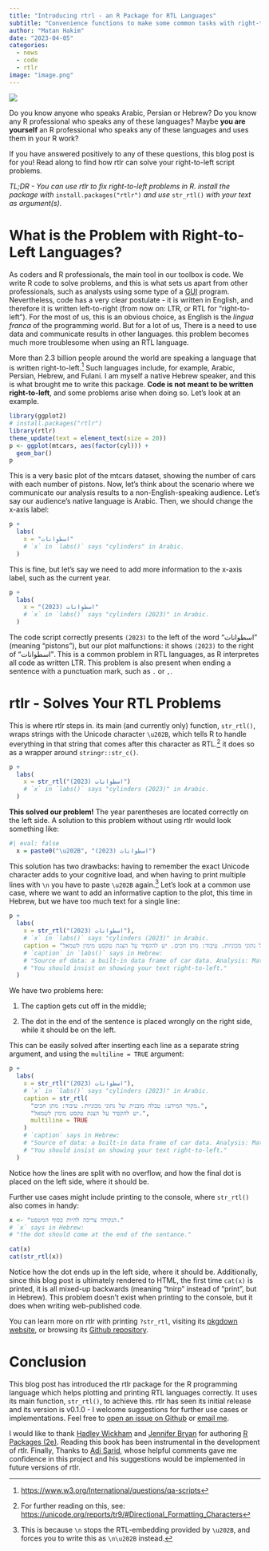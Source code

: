 ```yaml
---
title: "Introducing rtrl - an R Package for RTL Languages"
subtitle: "Convenience functions to make some common tasks with right-to-left string printing easier, more convenient and with no need to remember long Unicode characters. Specifically helpful for right-to-left languages such as Arabic, Persian and Hebrew."
author: "Matan Hakim"
date: "2023-04-05"
categories: 
  - news
  - code
  - rtlr
image: "image.png"
---
```


![](image.png){fig-alt="Hex logo for rtlr, \"rtlr\" text with a right-pointing arrow surrounded by a hexagon" fig-align="center"}

Do you know anyone who speaks Arabic, Persian or Hebrew? Do you know any R professional who speaks any of these languages? Maybe **you are yourself** an R professional who speaks any of these languages and uses them in your R work?

If you have answered positively to any of these questions, this blog post is for you! Read along to find how rtlr can solve your right-to-left script problems.

*TL;DR - You can use rtlr to fix right-to-left problems in R. install the package with* `install.packages("rtlr")` *and use* `str_rtl()` *with your text as argument(s).*

# What is the Problem with Right-to-Left Languages?

As coders and R professionals, the main tool in our toolbox is code. We write R code to solve problems, and this is what sets us apart from other professionals, such as analysts using some type of a [GUI](https://en.wikipedia.org/wiki/Graphical_user_interface) program. Nevertheless, code has a very clear postulate - it is written in English, and therefore it is written left-to-right (from now on: LTR, or RTL for "right-to-left"). For the most of us, this is an obvious choice, as English is the *lingua franca* of the programming world. But for a lot of us, There is a need to use data and communicate results in other languages. this problem becomes much more troublesome when using an RTL language.

More than 2.3 billion people around the world are speaking a language that is written right-to-left.[^1] Such languages include, for example, Arabic, Persian, Hebrew, and Fulani. I am myself a native Hebrew speaker, and this is what brought me to write this package. **Code is not meant to be written right-to-left**, and some problems arise when doing so. Let's look at an example.

[^1]: <https://www.w3.org/International/questions/qa-scripts>

```r
library(ggplot2)
# install.packages("rtlr")
library(rtlr)
theme_update(text = element_text(size = 20))
p <- ggplot(mtcars, aes(factor(cyl))) +
  geom_bar()
p
```

This is a very basic plot of the mtcars dataset, showing the number of cars with each number of pistons. Now, let's think about the scenario where we communicate our analysis results to a non-English-speaking audience. Let's say our audience's native language is Arabic. Then, we should change the x-axis label:

```r
p +
  labs(
    x = "اسطوانات"
    # `x` in `labs()` says "cylinders" in Arabic.
  )
```

This is fine, but let's say we need to add more information to the x-axis label, such as the current year.

```r
p +
  labs(
    x = "اسطوانات (2023)"
    # `x` in `labs()` says "cylinders (2023)" in Arabic.
  )
```

The code script correctly presents `(2023)` to the left of the word "اسطوانات" (meaning "pistons"), but our plot malfunctions: it shows `(2023)` to the right of "اسطوانات". This is a common problem in RTL languages, as R interpretes all code as written LTR. This problem is also present when ending a sentence with a punctuation mark, such as `.` or `,`.

# rtlr - Solves Your RTL Problems

This is where rtlr steps in. its main (and currently only) function, `str_rtl()`, wraps strings with the Unicode character `\u202B`, which tells R to handle everything in that string that comes after this character as RTL.[^2] it does so as a wrapper around `stringr::str_c()`.

[^2]: For further reading on this, see: <https://unicode.org/reports/tr9/#Directional_Formatting_Characters>

```r
p +
  labs(
    x = str_rtl("اسطوانات (2023)")
    # `x` in `labs()` says "cylinders (2023)" in Arabic.
  )
```

**This solved our problem!** The year parentheses are located correctly on the left side. A solution to this problem without using rtlr would look something like:

```r
#| eval: false
  x = paste0("\u202B", "اسطوانات (2023)")
```

This solution has two drawbacks: having to remember the exact Unicode character adds to your cognitive load, and when having to print multiple lines with `\n` you have to paste `\u202B` again.[^3] Let's look at a common use case, where we want to add an informative caption to the plot, this time in Hebrew, but we have too much text for a single line:

[^3]: This is because `\n` stops the RTL-embedding provided by `\u202B`, and forces you to write this as `\n\u202B` instead.

```r
p +
  labs(
    x = str_rtl("اسطوانات (2023)"),
    # `x` in `labs()` says "cylinders (2023)" in Arabic.
    caption = "מקור המידע: טבלה מובנית של נתוני מכוניות. עיבוד: מתן חכים. יש להקפיד על הצגת טקסט מימין לשמאל."
    # `caption` in `labs()` says in Hebrew:
    # "Source of data: a built-in data frame of car data. Analysis: Matan Hakim."
    # "You should insist on showing your text right-to-left."
  )
```

We have two problems here:

1.  The caption gets cut off in the middle;

2.  The dot in the end of the sentence is placed wrongly on the right side, while it should be on the left.

This can be easily solved after inserting each line as a separate string argument, and using the `multiline = TRUE` argument:

```r
p +
  labs(
    x = str_rtl("اسطوانات (2023)"),
    # `x` in `labs()` says "cylinders (2023)" in Arabic.
    caption = str_rtl(
      "מקור המידע: טבלה מובנית של נתוני מכוניות. עיבוד: מתן חכים.",
      "יש להקפיד על הצגת טקסט מימין לשמאל.",
      multiline = TRUE
    )
    # `caption` says in Hebrew:
    # "Source of data: a built-in data frame of car data. Analysis: Matan Hakim."
    # "You should insist on showing your text right-to-left."
  )
```

Notice how the lines are split with no overflow, and how the final dot is placed on the left side, where it should be.

Further use cases might include printing to the console, where `str_rtl()` also comes in handy:

```r
x <- "הנקודה צריכה להיות בסוף המשפט."
# `x` says in Hebrew:
# "the dot should come at the end of the sentance."

cat(x)
cat(str_rtl(x))
```

Notice how the dot ends up in the left side, where it should be. Additionally, since this blog post is ultimately rendered to HTML, the first time `cat(x)` is printed, it is all mixed-up backwards (meaning "tnirp" instead of "print", but in Hebrew). This problem doesn't exist when printing to the console, but it does when writing web-published code.

You can learn more on rtlr with printing `?str_rtl`, visiting its [pkgdown website](https://matanhakim.github.io/rtlr/), or browsing its [Github repository](https://github.com/matanhakim/rtlr).

# Conclusion

This blog post has introduced the rtlr package for the R programming language which helps plotting and printing RTL languages correctly. It uses its main function, `str_rtl()`, to achieve this. rtlr has seen its initial release and its version is v0.1.0 - I welcome suggestions for further use cases or implementations. Feel free to [open an issue on Github](https://github.com/matanhakim/rtlr/issues) or [email me](mailto:matanhakim@gmail.com).

I would like to thank [Hadley Wickham](http://hadley.nz/) and [Jennifer Bryan](http://jennybryan.org/) for authoring [R Packages (2e)](https://r-pkgs.org/). Reading this book has been instrumental in the development of rtlr. Finally, Thanks to [Adi Sarid](https://adisarid.github.io/), whose helpful comments gave me confidence in this project and his suggestions would be implemented in future versions of rtlr.
